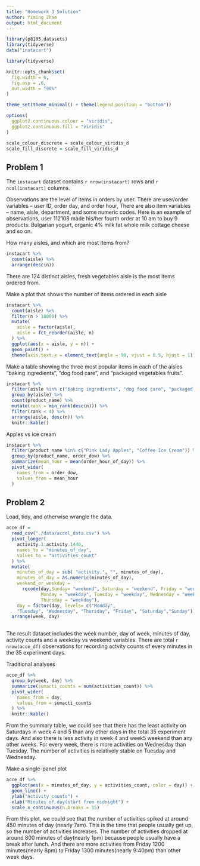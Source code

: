 ```yaml
---
title: "Homework 3 Solution"
author: Yiming Zhao
output: html_document
---
```


```r
library(p8105.datasets)
library(tidyverse)
data("instacart")
```

```r
library(tidyverse)

knitr::opts_chunk$set(
  fig.width = 6,
  fig.asp = .6,
  out.width = "90%"
)

theme_set(theme_minimal() + theme(legend.position = "bottom"))

options(
  ggplot2.continuous.colour = "viridis",
  ggplot2.continuous.fill = "viridis"
)

scale_colour_discrete = scale_colour_viridis_d
scale_fill_discrete = scale_fill_viridis_d
```


## Problem 1

The `instacart` dataset contains `r nrow(instacart)` rows and `r ncol(instacart)` columns.  

Observations are the level of items in orders by user. There are user/order variables -- user ID, order day, 
and order hour, There are also item variables -- name, aisle, department, and some numeric codes.
Here is an example of observations, user 112108 made his/her fourth order at 10 am to buy 9 products: Bulgarian yogurt, organic 4% milk fat whole milk cottage cheese and so on.

How many aisles, and which are most items from?

```r
instacart %>% 
  count(aisle) %>% 
  arrange(desc(n))
```
There are 124 distinct aisles, fresh vegetables aisle is the most items ordered from.

Make a plot that shows the number of items ordered in each aisle

```r
instacart %>% 
  count(aisle) %>% 
  filter(n > 10000) %>% 
  mutate(
    aisle = factor(aisle),
    aisle = fct_reorder(aisle, n)
  ) %>% 
  ggplot(aes(x = aisle, y = n)) +
  geom_point() +
  theme(axis.text.x = element_text(angle = 90, vjust = 0.5, hjust = 1))
```

Make a table showing the three most popular items in each of the aisles “baking ingredients”, “dog food care”, and “packaged vegetables fruits”.

```r
instacart %>% 
  filter(aisle %in% c("baking ingredients", "dog food care", "packaged vegetables fruits")) %>% 
  group_by(aisle) %>% 
  count(product_name) %>% 
  mutate(rank = min_rank(desc(n))) %>% 
  filter(rank < 4) %>% 
  arrange(aisle, desc(n)) %>% 
  knitr::kable()
``` 

Apples vs ice cream

```r
instacart %>% 
  filter(product_name %in% c("Pink Lady Apples", "Coffee Ice Cream")) %>% 
  group_by(product_name, order_dow) %>% 
  summarize(mean_hour = mean(order_hour_of_day)) %>% 
  pivot_wider(
    names_from = order_dow,
    values_from = mean_hour
  )
```


## Problem 2

Load, tidy, and otherwise wrangle the data. 

```r
acce_df = 
  read_csv("./data/accel_data.csv") %>% 
  pivot_longer(
    activity.1:activity.1440,
    names_to = "minutes_of_day",
    values_to = "activities_count"
  ) %>% 
  mutate(
    minutes_of_day = sub( "activity.", "", minutes_of_day),
    minutes_of_day = as.numeric(minutes_of_day),
    weekend_or_weekday = 
      recode(day,Sunday= "weekend", Saturday = "weekend", Friday = "weekday",
             Monday = "weekday", Tuesday = "weekday", Wednesday = "weekday",
             Thursday = "weekday"),
    day = factor(day, levels= c("Monday", 
    "Tuesday", "Wednesday", "Thursday", "Friday", "Saturday","Sunday"))) %>% 
  arrange(week, day)
  
```

The result dataset includes the week number, day of week, minutes of day, activity counts and a weekday vs weekend variables. There are total `r nrow(acce_df)` observations for recording actvity counts of every minutes in the 35 experiment days.  


Traditional analyses

```r
acce_df %>% 
  group_by(week, day) %>% 
  summarize(sumacti_counts = sum(activities_count)) %>% 
  pivot_wider(
    names_from = day,
    values_from = sumacti_counts
  ) %>% 
  knitr::kable()
```

From the summary table, we could see that there has the least activity on Saturdays in week 4 and 5 than any other days in the total 35 experiment days. And also there is less activity in week 4 and week5 weekend than any other weeks. For every week, there is more activities on Wednesday than Tuesday. The number of activities is relatively stable on Tuesday and Wednesday.  


Make a single-panel plot

```r
acce_df %>% 
  ggplot(aes(x = minutes_of_day, y = activities_count, color = day)) +
  geom_line() +
  ylab("Activity counts") +
  xlab("Minutes of day(start from midnight") +
  scale_x_continuous(n.breaks = 15)
```

From this plot, we could see that the number of activities spiked at around 450 minutes of day (nearly 7am). This is the time that people usually get up, so the number of activities increases. The number of activities dropped at around 800 minutes of day(nearly 1pm) because people usually have a break after lunch. And there are more activities from Friday 1200 minutes(nearly 8pm) to Friday 1300 minutes(nearly 9:40pm) than other week days.
